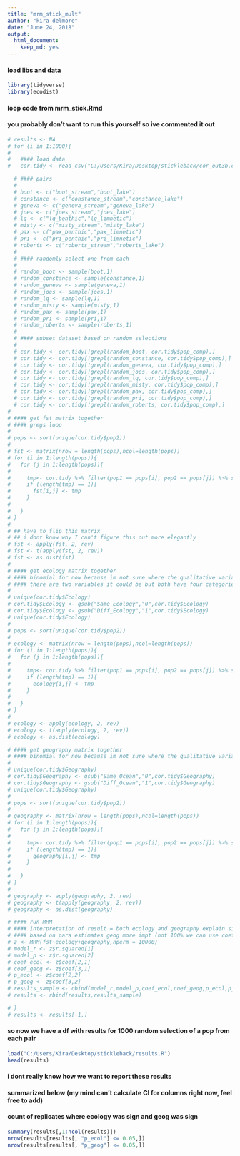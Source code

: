 ---
title: "mrm_stick_mult"
author: "kira delmore"
date: "June 24, 2018"
output: 
  html_document: 
    keep_md: yes
---

#### load libs and data
```{r, message=F, warning=F}
library(tidyverse)
library(ecodist)
```

#### loop code from mrm_stick.Rmd
#### you probably don't want to run this yourself so ive commented it out
```{r message=FALSE}
# results <- NA
# for (i in 1:1000){
# 
#   #### load data
#   cor.tidy <- read_csv("C:/Users/Kira/Desktop/stickleback/cor_out3b.csv")

  # #### pairs
  # 
  # boot <- c("boot_stream","boot_lake")
  # constance <- c("constance_stream","constance_lake")
  # geneva <- c("geneva_stream","geneva_lake")
  # joes <- c("joes_stream","joes_lake")
  # lq <- c("lq_benthic","lq_limnetic")
  # misty <- c("misty_stream","misty_lake")
  # pax <- c("pax_benthic","pax_limnetic")
  # pri <- c("pri_benthic","pri_limnetic")
  # roberts <- c("roberts_stream","roberts_lake")
  # 
  # #### randomly select one from each
  # 
  # random_boot <- sample(boot,1)
  # random_constance <- sample(constance,1)
  # random_geneva <- sample(geneva,1)
  # random_joes <- sample(joes,1)
  # random_lq <- sample(lq,1)
  # random_misty <- sample(misty,1)
  # random_pax <- sample(pax,1)
  # random_pri <- sample(pri,1)
  # random_roberts <- sample(roberts,1)
  # 
  # #### subset dataset based on random selections
  # 
  # cor.tidy <- cor.tidy[!grepl(random_boot, cor.tidy$pop_comp),]
  # cor.tidy <- cor.tidy[!grepl(random_constance, cor.tidy$pop_comp),]
  # cor.tidy <- cor.tidy[!grepl(random_geneva, cor.tidy$pop_comp),]
  # cor.tidy <- cor.tidy[!grepl(random_joes, cor.tidy$pop_comp),]
  # cor.tidy <- cor.tidy[!grepl(random_lq, cor.tidy$pop_comp),]
  # cor.tidy <- cor.tidy[!grepl(random_misty, cor.tidy$pop_comp),]
  # cor.tidy <- cor.tidy[!grepl(random_pax, cor.tidy$pop_comp),]
  # cor.tidy <- cor.tidy[!grepl(random_pri, cor.tidy$pop_comp),]
  # cor.tidy <- cor.tidy[!grepl(random_roberts, cor.tidy$pop_comp),]
#   
# #### get fst matrix together
# #### gregs loop
# 
# pops <- sort(unique(cor.tidy$pop2))
# 
# fst <- matrix(nrow = length(pops),ncol=length(pops))
# for (i in 1:length(pops)){
#   for (j in 1:length(pops)){
#     
#     tmp<- cor.tidy %>% filter(pop1 == pops[i], pop2 == pops[j]) %>% select(Correlation) %>% .$Correlation
#     if (length(tmp) == 1){
#       fst[i,j] <- tmp
#     }
#     
#   }
# }
# 
# ## have to flip this matrix
# ## i dont know why I can't figure this out more elegantly
# fst <- apply(fst, 2, rev)
# fst <- t(apply(fst, 2, rev))
# fst <- as.dist(fst)
# 
# #### get ecology matrix together
# #### binomial for now because im not sure where the qualitative variable is 
# #### there are two variables it could be but both have four categories and i think should only have 3
# 
# unique(cor.tidy$Ecology)
# cor.tidy$Ecology <- gsub("Same_Ecology","0",cor.tidy$Ecology)
# cor.tidy$Ecology <- gsub("Diff_Ecology","1",cor.tidy$Ecology)
# unique(cor.tidy$Ecology)
# 
# pops <- sort(unique(cor.tidy$pop2))
# 
# ecology <- matrix(nrow = length(pops),ncol=length(pops))
# for (i in 1:length(pops)){
#   for (j in 1:length(pops)){
#     
#     tmp<- cor.tidy %>% filter(pop1 == pops[i], pop2 == pops[j]) %>% select(Ecology) %>% .$Ecology
#     if (length(tmp) == 1){
#       ecology[i,j] <- tmp
#     }
#     
#   }
# }
# 
# ecology <- apply(ecology, 2, rev)
# ecology <- t(apply(ecology, 2, rev))
# ecology <- as.dist(ecology)

# #### get geography matrix together
# #### binomial for now because im not sure where the qualitative variable is 
# 
# unique(cor.tidy$Geography)
# cor.tidy$Geography <- gsub("Same_Ocean","0",cor.tidy$Geography)
# cor.tidy$Geography <- gsub("Diff_Ocean","1",cor.tidy$Geography)
# unique(cor.tidy$Geography)
# 
# pops <- sort(unique(cor.tidy$pop2))
# 
# geography <- matrix(nrow = length(pops),ncol=length(pops))
# for (i in 1:length(pops)){
#   for (j in 1:length(pops)){
#     
#     tmp<- cor.tidy %>% filter(pop1 == pops[i], pop2 == pops[j]) %>% select(Geography) %>% .$Geography
#     if (length(tmp) == 1){
#       geography[i,j] <- tmp
#     }
#     
#   }
# }
# 
# geography <- apply(geography, 2, rev)
# geography <- t(apply(geography, 2, rev))
# geography <- as.dist(geography)

# #### run MRM
# #### interpretation of result = both ecology and geography explain sign variation in pairwise fst
# #### based on para estimates geog more impt (not 100% we can use coefficients that way)
# z <- MRM(fst~ecology+geography,nperm = 10000)
# model_r <- z$r.squared[1]
# model_p <- z$r.squared[2]
# coef_ecol <- z$coef[2,1]
# coef_geog <- z$coef[3,1]
# p_ecol <- z$coef[2,2]
# p_geog <- z$coef[3,2]
# results_sample <- cbind(model_r,model_p,coef_ecol,coef_geog,p_ecol,p_geog)
# results <- rbind(results,results_sample)

# }
# results <- results[-1,]
```

#### so now we have a df with results for 1000 random selection of a pop from each pair
```{r}
load("C:/Users/Kira/Desktop/stickleback/results.R")
head(results)
```

#### i dont really know how we want to report these results
#### summarized below (my mind can't calculate CI for columns right now, feel free to add)
#### count of replicates where ecology was sign and geog was sign
```{r}
summary(results[,1:ncol(results)])
nrow(results[results[, "p_ecol"] <= 0.05,])
nrow(results[results[, "p_geog"] <= 0.05,])
```